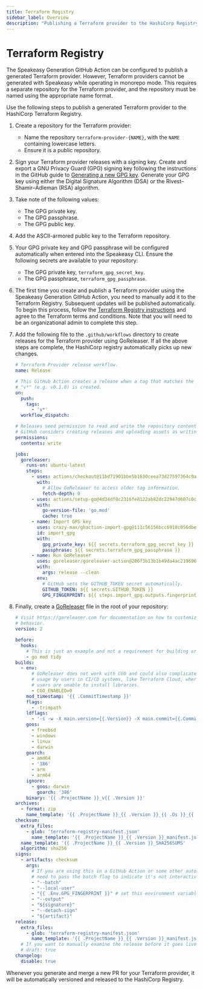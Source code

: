 ```yaml
---
title: Terraform Registry
sidebar_label: Overview
description: "Publishing a Terraform provider to the HashiCorp Registry."
---
```


# Terraform Registry

The Speakeasy Generation GitHub Action can be configured to publish a generated Terraform provider. However, Terraform providers cannot be generated with Speakeasy while operating in monorepo mode. This requires a separate repository for the Terraform provider, and the repository must be named using the appropriate name format.

Use the following steps to publish a generated Terraform provider to the HashiCorp Terraform Registry.

1. Create a repository for the Terraform provider:

    - Name the repository `terraform-provider-{NAME}`, with the `NAME` containing lowercase letters.
    - Ensure it is a public repository.

2. Sign your Terraform provider releases with a signing key. Create and export a GNU Privacy Guard (GPG) signing key following the instructions in the GitHub guide to [Generating a new GPG key](https://docs.github.com/en/authentication/managing-commit-signature-verification/generating-a-new-gpg-key). Generate your GPG key using either the Digital Signature Algorithm (DSA) or the Rivest–Shamir–Adleman (RSA) algorithm.

3. Take note of the following values:

    - The GPG private key.
    - The GPG passphrase.
    - The GPG public key.

4. Add the ASCII-armored public key to the Terraform repository.

5. Your GPG private key and GPG passphrase will be configured automatically when entered into the Speakeasy CLI. Ensure the following secrets are available to your repository:

    - The GPG private key, `terraform_gpg_secret_key`.
    - The GPG passphrase, `terraform_gpg_passphrase`.

6. The first time you create and publish a Terraform provider using the Speakeasy Generation GitHub Action, you need to manually add it to the Terraform Registry. Subsequent updates will be published automatically. To begin this process, follow the [Terraform Registry instructions](https://developer.hashicorp.com/terraform/registry/providers/publishing) and agree to the Terraform terms and conditions. Note that you will need to be an organizational admin to complete this step.

7. Add the following file to the `.github/workflows` directory to create releases for the Terraform provider using GoReleaser. If all the above steps are complete, the HashiCorp registry automatically picks up new changes.

    ```yaml terraform_publish.yaml
    # Terraform Provider release workflow.
    name: Release
    
    # This GitHub Action creates a release when a tag that matches the pattern
    # "v*" (e.g. v0.1.0) is created.
    on:
      push:
        tags:
          - 'v*'
      workflow_dispatch:
    
    # Releases need permission to read and write the repository contents.
    # GitHub considers creating releases and uploading assets as writing content.
    permissions:
      contents: write
    
    jobs:
      goreleaser:
        runs-on: ubuntu-latest
        steps:
          - uses: actions/checkout@11bd71901bbe5b1630ceea73d27597364c9af683 # v4.2.2
            with:
              # Allow GoReleaser to access older tag information.
              fetch-depth: 0
          - uses: actions/setup-go@4d34df0c2316fe8122ab82dc22947d607c0c91f9 # v4.0.0
            with:
              go-version-file: 'go.mod'
              cache: true
          - name: Import GPG key
            uses: crazy-max/ghaction-import-gpg@111c56156bcc6918c056dbef52164cfa583dc549 # v5.2.0
            id: import_gpg
            with:
              gpg_private_key: ${{ secrets.terraform_gpg_secret_key }}
              passphrase: ${{ secrets.terraform_gpg_passphrase }}
          - name: Run GoReleaser
            uses: goreleaser/goreleaser-action@286f3b13b1b49da4ac219696163fb8c1c93e1200 # v6.0.0
            with:
              args: release --clean
            env:
              # GitHub sets the GITHUB_TOKEN secret automatically.
              GITHUB_TOKEN: ${{ secrets.GITHUB_TOKEN }}
              GPG_FINGERPRINT: ${{ steps.import_gpg.outputs.fingerprint }}
    ```

8. Finally, create a [GoReleaser](https://goreleaser.com/) file in the root of your repository: 

    ```yaml .goreleaser.yml
    # Visit https://goreleaser.com for documentation on how to customize this
    # behavior.
    version: 2
    
    before:
      hooks:
        # This is just an example and not a requirement for building or publishing providers.
        - go mod tidy
    builds:
      - env:
          # GoReleaser does not work with CGO and could also complicate
          # usage by users in CI/CD systems, like Terraform Cloud, where
          # users are unable to install libraries.
          - CGO_ENABLED=0
        mod_timestamp: '{{ .CommitTimestamp }}'
        flags:
          - -trimpath
        ldflags:
          - '-s -w -X main.version={{.Version}} -X main.commit={{.Commit}}'
        goos:
          - freebsd
          - windows
          - linux
          - darwin
        goarch:
          - amd64
          - '386'
          - arm
          - arm64
        ignore:
          - goos: darwin
            goarch: '386'
        binary: '{{ .ProjectName }}_v{{ .Version }}'
    archives:
      - format: zip
        name_template: '{{ .ProjectName }}_{{ .Version }}_{{ .Os }}_{{ .Arch }}'
    checksum:
      extra_files:
        - glob: 'terraform-registry-manifest.json'
          name_template: '{{ .ProjectName }}_{{ .Version }}_manifest.json'
      name_template: '{{ .ProjectName }}_{{ .Version }}_SHA256SUMS'
      algorithm: sha256
    signs:
      - artifacts: checksum
        args:
          # If you are using this in a GitHub Action or some other automated pipeline, you
          # need to pass the batch flag to indicate it's not interactive.
          - "--batch"
          - "--local-user"
          - "{{ .Env.GPG_FINGERPRINT }}" # set this environment variable for your signing key
          - "--output"
          - "${signature}"
          - "--detach-sign"
          - "${artifact}"
    release:
      extra_files:
        - glob: 'terraform-registry-manifest.json'
          name_template: '{{ .ProjectName }}_{{ .Version }}_manifest.json'
      # If you want to manually examine the release before it goes live, uncomment this line:
      # draft: true
    changelog:
      disable: true
    ```

Whenever you generate and merge a new PR for your Terraform provider, it will be automatically versioned and released to the HashiCorp Registry.
